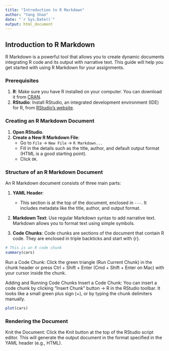```yaml
---
title: "Introduction to R Markdown"
author: "Yang Shao"
date: "`r Sys.Date()`"
output: html_document
---
```


## Introduction to R Markdown

R Markdown is a powerful tool that allows you to create dynamic documents integrating R code and its output with narrative text. This guide will help you get started with using R Markdown for your assignments.

### Prerequisites

1. **R**: Make sure you have R installed on your computer. You can download it from [CRAN](https://cran.r-project.org/).
2. **RStudio**: Install RStudio, an integrated development environment (IDE) for R, from [RStudio's website](https://www.rstudio.com/products/rstudio/download/).

### Creating an R Markdown Document

1. **Open RStudio**.
2. **Create a New R Markdown File**:
   - Go to `File` -> `New File` -> `R Markdown...`
   - Fill in the details such as the title, author, and default output format (HTML is a good starting point).
   - Click `OK`.

### Structure of an R Markdown Document

An R Markdown document consists of three main parts:

1. **YAML Header**:
   - This section is at the top of the document, enclosed in `---`. It includes metadata like the title, author, and output format.

2. **Markdown Text**:
Use regular Markdown syntax to add narrative text. Markdown allows you to format text using simple symbols.

3. **Code Chunks**:
Code chunks are sections of the document that contain R code. They are enclosed in triple backticks and start with {r}.

```r
# This is an R code chunk
summary(cars)
```

Run a Code Chunk:
Click the green triangle (Run Current Chunk) in the chunk header or press Ctrl + Shift + Enter (Cmd + Shift + Enter on Mac) with your cursor inside the chunk.

Adding and Running Code Chunks
Insert a Code Chunk:
You can insert a code chunk by clicking "Insert Chunk" button -> R in the RStudio toolbar. It looks like a small green plus sign (+), or by typing the chunk delimiters manually.

```r
plot(cars)
```

### Rendering the Document
Knit the Document:
Click the Knit button at the top of the RStudio script editor. This will generate the output document in the format specified in the YAML header (e.g., HTML).
